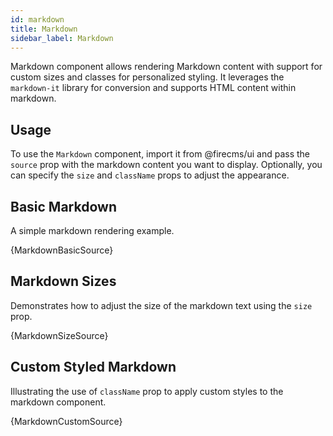 ```yaml
---
id: markdown
title: Markdown
sidebar_label: Markdown
---
```


Markdown component allows rendering Markdown content with support for custom sizes and classes for personalized styling. It leverages the `markdown-it` library for conversion and supports HTML content within markdown.

## Usage

To use the `Markdown` component, import it from @firecms/ui and pass the `source` prop with the markdown content you want to display. Optionally, you can specify the `size` and `className` props to adjust the appearance.


## Basic Markdown

A simple markdown rendering example.


<CodeSample>
    <MarkdownBasicDemo/>
</CodeSample>

<CodeBlock language="tsx">{MarkdownBasicSource}</CodeBlock>

## Markdown Sizes

Demonstrates how to adjust the size of the markdown text using the `size` prop.


<CodeSample>
    <MarkdownSizeDemo/>
</CodeSample>

<CodeBlock language="tsx">{MarkdownSizeSource}</CodeBlock>

## Custom Styled Markdown

Illustrating the use of `className` prop to apply custom styles to the markdown component.


<CodeSample>
    <MarkdownCustomDemo/>
</CodeSample>

<CodeBlock language="tsx">{MarkdownCustomSource}</CodeBlock>